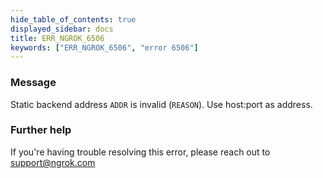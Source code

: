 ```yaml
---
hide_table_of_contents: true
displayed_sidebar: docs
title: ERR_NGROK_6506
keywords: ["ERR_NGROK_6506", "error 6506"]
---
```


### Message

Static backend address `ADDR` is invalid (`REASON`). Use host:port as address.

### Further help

If you're having trouble resolving this error, please reach out to [support@ngrok.com](mailto:support@ngrok.com?subject=Help%20with%20ERR_NGROK_6506)
